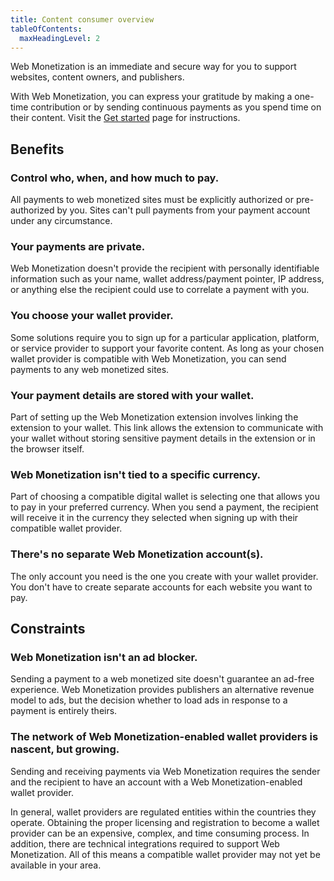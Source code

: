 ```yaml
---
title: Content consumer overview
tableOfContents:
  maxHeadingLevel: 2
---
```



Web Monetization is an immediate and secure way for you to support websites, content owners, and publishers. 

With Web Monetization, you can express your gratitude by making a one-time contribution or by sending continuous payments as you spend time on their content. Visit the [Get started](/supporters/get-started) page for instructions.

## Benefits

### Control who, when, and how much to pay.

All payments to web monetized sites must be explicitly authorized or pre-authorized by you. Sites can't pull payments from your payment account under any circumstance.

### Your payments are private.

Web Monetization doesn't provide the recipient with personally identifiable information such as your name, wallet address/payment pointer, IP address, or anything else the recipient could use to correlate a payment with you.

### You choose your wallet provider.

Some solutions require you to sign up for a particular application, platform, or service provider to support your favorite content. As long as your chosen wallet provider is compatible with Web Monetization, you can send payments to any web monetized sites.

### Your payment details are stored with your wallet.

Part of setting up the Web Monetization extension involves linking the extension to your wallet. This link allows the extension to communicate with your wallet without storing sensitive payment details in the extension or in the browser itself.

### Web Monetization isn't tied to a specific currency.

Part of choosing a compatible digital wallet is selecting one that allows you to pay in your preferred currency. When you send a payment, the recipient will receive it in the currency they selected when signing up with their compatible wallet provider.

### There's no separate Web Monetization account(s).

The only account you need is the one you create with your wallet provider. You don't have to create separate accounts for each website you want to pay.

## Constraints

### Web Monetization isn't an ad blocker.

Sending a payment to a web monetized site doesn't guarantee an ad-free experience. Web Monetization provides publishers an alternative revenue model to ads, but the decision whether to load ads in response to a payment is entirely theirs.

### The network of Web Monetization-enabled wallet providers is nascent, but growing.

Sending and receiving payments via Web Monetization requires the sender and the recipient to have an account with a Web Monetization-enabled wallet provider.

In general, wallet providers are regulated entities within the countries they operate. Obtaining the proper licensing and registration to become a wallet provider can be an expensive, complex, and time consuming process. In addition, there are technical integrations required to support Web Monetization. All of this means a compatible wallet provider may not yet be available in your area.
